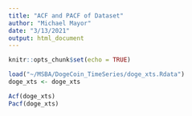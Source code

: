 ```yaml
---
title: "ACF and PACF of Dataset"
author: "Michael Mayor"
date: "3/13/2021"
output: html_document
---
```


```r
knitr::opts_chunk$set(echo = TRUE)
```

```r
load("~/MSBA/DogeCoin_TimeSeries/doge_xts.Rdata")
doge_xts <- doge_xts
```

```r
Acf(doge_xts)
Pacf(doge_xts)
```

